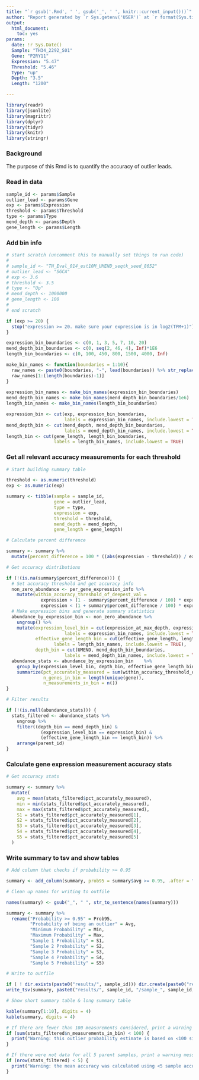```yaml
---
title: "`r gsub('.Rmd', ' ', gsub('_', ' ', knitr::current_input()))`"
author: "Report generated by `r Sys.getenv('USER')` at `r format(Sys.time(), '%Y-%m-%d %H:%M:%S')`"
output:
  html_document:
    toc: yes
params:
  date: !r Sys.Date()
  Sample: "TH34_2292_S01"
  Gene: "P2RY11"
  Expression: "5.47"
  Threshold: "5.46"
  Type: "up"
  Depth: "3.5"
  Length: "1200"

---
```



```r

library(readr)
library(jsonlite)
library(magrittr)
library(dplyr)
library(tidyr)
library(knitr)
library(stringr)

```

### Background

The purpose of this Rmd is to quantify the accuracy of outlier leads.

### Read in data

```r

sample_id <- params$Sample
outlier_lead <- params$Gene
exp <- params$Expression
threshold <- params$Threshold
type <- params$Type
mend_depth <- params$Depth
gene_length <- params$Length

```

### Add bin info

```r

# start scratch (uncomment this to manually set things to run code)
# 
# sample_id <- "TH_Eval_014_est10M_UMEND_seqtk_seed_8652"
# outlier_lead <- "SGCA"
# exp <- 3.6
# threshold <- 3.5
# type <- "Up"
# mend_depth <- 1000000
# gene_length <- 100
#
# end scratch

if (exp >= 20) {
  stop("expression >= 20. make sure your expression is in log2(TPM+1)")
}

expression_bin_boundaries <- c(0, 1, 3, 5, 7, 10, 20)
mend_depth_bin_boundaries <- c(0, seq(2, 46, 4), Inf)*1E6
length_bin_boundaries <- c(0, 100, 450, 800, 1500, 4000, Inf)

make_bin_names <- function(boundaries = 1:10){
  raw_names <- paste0(boundaries, "-", lead(boundaries)) %>% str_replace("-Inf", "+")
  raw_names[1:(length(boundaries)-1)]
}
  
expression_bin_names <- make_bin_names(expression_bin_boundaries)
mend_depth_bin_names <- make_bin_names(mend_depth_bin_boundaries/1e6)
length_bin_names <- make_bin_names(length_bin_boundaries)

expression_bin <- cut(exp, expression_bin_boundaries,
                      labels = expression_bin_names, include.lowest = TRUE)
mend_depth_bin <- cut(mend_depth, mend_depth_bin_boundaries,
                      labels = mend_depth_bin_names, include.lowest = TRUE)
length_bin <- cut(gene_length, length_bin_boundaries,
                  labels = length_bin_names, include.lowest = TRUE)

```

### Get all relevant accuracy measurements for each threshold

```r

# Start building summary table

threshold <- as.numeric(threshold)
exp <- as.numeric(exp)

summary <- tibble(sample = sample_id,
                  gene = outlier_lead,
                  type = type,
                  expression = exp,
                  threshold = threshold,
                  mend_depth = mend_depth,
                  gene_length = gene_length)

# Calculate percent difference

summary <- summary %>%
  mutate(percent_difference = 100 * ((abs(expression - threshold)) / expression))

# Get accuracy distributions

if (!(is.na(summary$percent_difference))) {
  # Set accuracy threshold and get accuracy info
  non_zero_abundance <- per_gene_expression_info %>%
    mutate(within_accuracy_threshold_of_deepest_val =
             expression > (1 - summary$percent_difference / 100) * expression_at_max_depth &
             expression < (1 + summary$percent_difference / 100) * expression_at_max_depth)
  # Make expression bins and generate summary statistics
  abundance_by_expression_bin <- non_zero_abundance %>% 
    ungroup() %>% 
    mutate(expression_level_bin = cut(expression_at_max_depth, expression_bin_boundaries,
                      labels = expression_bin_names, include.lowest = TRUE),
           effective_gene_length_bin = cut(effective_gene_length, length_bin_boundaries,
                  labels = length_bin_names, include.lowest = TRUE),
           depth_bin = cut(UMEND, mend_depth_bin_boundaries,
                      labels = mend_depth_bin_names, include.lowest = TRUE))
  abundance_stats <- abundance_by_expression_bin	%>% 
    group_by(expression_level_bin, depth_bin, effective_gene_length_bin, parent_id) %>%
    summarize(pct_accurately_measured = sum(within_accuracy_threshold_of_deepest_val) / n(),
              n_genes_in_bin = length(unique(gene)),
              n_measurements_in_bin = n())
}

# Filter results

if (!(is.null(abundance_stats))) {
  stats_filtered <- abundance_stats %>%
    ungroup %>%
    filter((depth_bin == mend_depth_bin) & 
             (expression_level_bin == expression_bin) & 
             (effective_gene_length_bin == length_bin)) %>%
    arrange(parent_id)
}

```

### Calculate gene expression measurement accuracy stats

```r

# Get accuracy stats

summary <- summary %>%
  mutate(
    avg = mean(stats_filtered$pct_accurately_measured),
    min = min(stats_filtered$pct_accurately_measured),
    max = max(stats_filtered$pct_accurately_measured),
    S1 = stats_filtered$pct_accurately_measured[1],
    S2 = stats_filtered$pct_accurately_measured[2],
    S3 = stats_filtered$pct_accurately_measured[3],
    S4 = stats_filtered$pct_accurately_measured[4],
    S5 = stats_filtered$pct_accurately_measured[5]
  )

```

### Write summary to tsv and show tables

```r

# Add column that checks if probability >= 0.95

summary <- add_column(summary, prob95 = summary$avg >= 0.95, .after = "percent_difference")

# Clean up names for writing to outfile

names(summary) <- gsub("_", " ", str_to_sentence(names(summary)))

summary <- summary %>%
  rename("Probability >= 0.95" = Prob95,
         "Probability of being an outlier" = Avg,
         "Minimum Probability" = Min,
         "Maximum Probability" = Max,
         "Sample 1 Probability" = S1,
         "Sample 2 Probability" = S2,
         "Sample 3 Probability" = S3,
         "Sample 4 Probability" = S4,
         "Sample 5 Probability" = S5)

# Write to outfile

if ( ! dir.exists(paste0("results/", sample_id))) dir.create(paste0("results/", sample_id))
write_tsv(summary, paste0("results/", sample_id, "/sample_", sample_id, "__gene_", outlier_lead, "__summary.tsv"))

# Show short summary table & long summary table

kable(summary[1:10], digits = 4)
kable(summary, digits = 4)

# If there are fewer than 100 measurements considered, print a warning message
if (sum(stats_filtered$n_measurements_in_bin) < 100) {
  print("Warning: this outlier probability estimate is based on <100 similar measurements")
}

# If there were not data for all 5 parent samples, print a warning message
if (nrow(stats_filtered) < 5) {
  print("Warning: the mean accuracy was calculated using <5 sample accuracies")
}

```